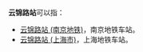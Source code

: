 '''云锦路站'''可以指：
*[[云锦路站_(南京地铁)|云锦路站 (南京地铁)]]，南京地铁车站。
*[[云锦路站_(上海市)|云锦路站 (上海市)]]，上海地铁车站。

{{disambig|CAT=四字車站名消歧義}}